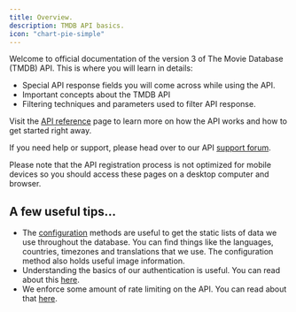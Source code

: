 ```yaml
---
title: Overview.
description: TMDB API basics.
icon: "chart-pie-simple"
---
```


Welcome to official documentation of the version 3 of The Movie Database (TMDB) API. This is where you will learn in details:

- Special API response fields you will come across while using the API.
- Important concepts about the TMDB API 
- Filtering techniques and parameters used to filter API response.

Visit the [API reference](https://emiloju.mintlify.app/api-reference/introduction) page to learn more on how the API works and how to get started right away.

If you need help or support, please head over to our API [support forum](https://www.themoviedb.org/talk/category/5047958519c29526b50017d6).

<Note>
Please note that the API registration process is not optimized for mobile devices so you should access these pages on a desktop computer and browser.
</Note>


## A few useful tips...

- The [configuration](https://emiloju.mintlify.app/api-reference/configuration/get-configuration-details) methods are useful to get the static lists of data we use throughout the database. 
You can find things like the languages, countries, timezones and translations that we use. The configuration method also holds useful image information.
- Understanding the basics of our authentication is useful. You can read about this [here](https://emiloju.mintlify.app/api-reference/authentication).
- We enforce some amount of rate limiting on the API. You can read about that [here](https://emiloju.mintlify.app/api-reference/rate_limit).
